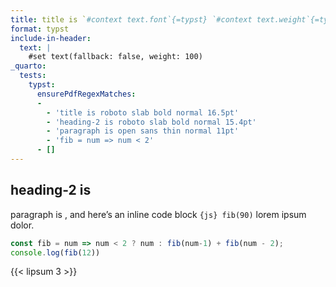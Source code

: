 ```yaml
---
title: title is `#context text.font`{=typst} `#context text.weight`{=typst} `#context text.style`{=typst} `#context text.size`{=typst}
format: typst
include-in-header:
  text: |
    #set text(fallback: false, weight: 100)
_quarto:
  tests:
    typst:
      ensurePdfRegexMatches:
      -
        - 'title is roboto slab bold normal 16.5pt'
        - 'heading-2 is roboto slab bold normal 15.4pt'
        - 'paragraph is open sans thin normal 11pt'
        - 'fib = num => num < 2'
      - []
---
```


## heading-2 is `#context text.font`{=typst} `#context text.weight`{=typst} `#context text.style`{=typst} `#context text.size`{=typst}

paragraph is `#context text.font`{=typst} `#context text.weight`{=typst} `#context text.style`{=typst} `#context text.size`{=typst}, and here's an inline code block `{js} fib(90)` lorem ipsum dolor.

```js
const fib = num => num < 2 ? num : fib(num-1) + fib(num - 2);
console.log(fib(12))
```

{{< lipsum 3 >}}

